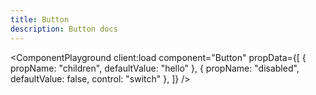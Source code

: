 ```yaml
---
title: Button
description: Button docs
---
```



<ComponentPlayground
  client:load
  component="Button"
  propData={[
    { propName: "children", defaultValue: "hello" },
    { propName: "disabled", defaultValue: false, control: "switch" },
  ]}
/>
